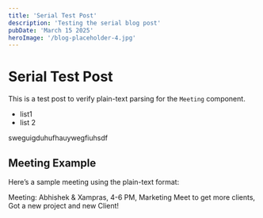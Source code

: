 ```yaml
---
title: 'Serial Test Post'
description: 'Testing the serial blog post'
pubDate: 'March 15 2025'
heroImage: '/blog-placeholder-4.jpg'
---
```


# Serial Test Post

This is a test post to verify plain-text parsing for the `Meeting` component.

- list1 
- list 2


sweguigduhufhauywegfiuhsdf

## Meeting Example

Here’s a sample meeting using the plain-text format:

Meeting: Abhishek & Xampras, 4-6 PM, Marketing Meet to get more clients, Got a new project and new Client!

